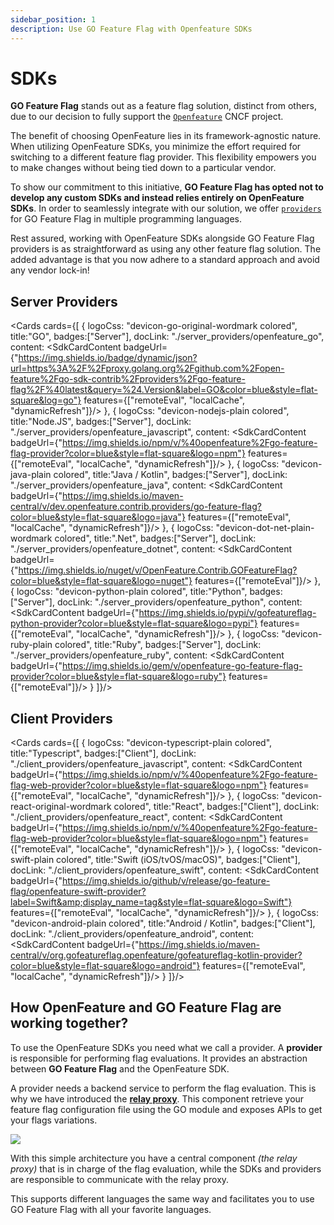```yaml
---
sidebar_position: 1
description: Use GO Feature Flag with Openfeature SDKs
---
```


# SDKs

**GO Feature Flag** stands out as a feature flag solution, distinct from others, due to our decision to fully support the [`Openfeature`](https://openfeature.dev) CNCF project.

The benefit of choosing OpenFeature lies in its framework-agnostic nature. When utilizing OpenFeature SDKs, you minimize the effort required for switching to a different feature flag provider. This flexibility empowers you to make changes without being tied down to a particular vendor.

To show our commitment to this initiative, **GO Feature Flag has opted not to develop any custom SDKs and instead relies entirely on OpenFeature SDKs**.
In order to seamlessly integrate with our solution, we offer [`providers`](https://docs.openfeature.dev/docs/reference/concepts/provider) for GO Feature Flag in multiple programming languages.

Rest assured, working with OpenFeature SDKs alongside GO Feature Flag providers is as straightforward as using any other feature flag solution. The added advantage is that you now adhere to a standard approach and avoid any vendor lock-in!

## Server Providers
<Cards cards={[
  {
    logoCss: "devicon-go-original-wordmark colored",
    title:"GO",
    badges:["Server"],
    docLink: "./server_providers/openfeature_go",
    content: <SdkCardContent
      badgeUrl={"https://img.shields.io/badge/dynamic/json?url=https%3A%2F%2Fproxy.golang.org%2Fgithub.com%2Fopen-feature%2Fgo-sdk-contrib%2Fproviders%2Fgo-feature-flag%2F%40latest&query=%24.Version&label=GO&color=blue&style=flat-square&log=go"}
      features={["remoteEval", "localCache", "dynamicRefresh"]}/>
  },
  {
    logoCss: "devicon-nodejs-plain colored",
    title:"Node.JS",
    badges:["Server"],
    docLink: "./server_providers/openfeature_javascript",
    content: <SdkCardContent
      badgeUrl={"https://img.shields.io/npm/v/%40openfeature%2Fgo-feature-flag-provider?color=blue&style=flat-square&logo=npm"}
      features={["remoteEval", "localCache", "dynamicRefresh"]}/>
  },
  {
    logoCss: "devicon-java-plain colored",
    title:"Java / Kotlin",
    badges:["Server"],
    docLink: "./server_providers/openfeature_java",
    content: <SdkCardContent
      badgeUrl={"https://img.shields.io/maven-central/v/dev.openfeature.contrib.providers/go-feature-flag?color=blue&style=flat-square&logo=java"}
      features={["remoteEval", "localCache", "dynamicRefresh"]}/>
  },
  {
    logoCss: "devicon-dot-net-plain-wordmark colored",
    title:".Net",
    badges:["Server"],
    docLink: "./server_providers/openfeature_dotnet",
    content: <SdkCardContent
      badgeUrl={"https://img.shields.io/nuget/v/OpenFeature.Contrib.GOFeatureFlag?color=blue&style=flat-square&logo=nuget"}
      features={["remoteEval"]}/>
  },
  {
    logoCss: "devicon-python-plain colored",
    title:"Python",
    badges:["Server"],
    docLink: "./server_providers/openfeature_python",
    content: <SdkCardContent
      badgeUrl={"https://img.shields.io/pypi/v/gofeatureflag-python-provider?color=blue&style=flat-square&logo=pypi"}
      features={["remoteEval", "localCache", "dynamicRefresh"]}/>
  },
  {
    logoCss: "devicon-ruby-plain colored",
    title:"Ruby",
    badges:["Server"],
    docLink: "./server_providers/openfeature_ruby",
    content: <SdkCardContent
      badgeUrl={"https://img.shields.io/gem/v/openfeature-go-feature-flag-provider?color=blue&style=flat-square&logo=ruby"}
      features={["remoteEval"]}/>
  }
]}/>

## Client Providers
<Cards cards={[
  {
    logoCss: "devicon-typescript-plain colored",
    title:"Typescript",
    badges:["Client"],
    docLink: "./client_providers/openfeature_javascript",
    content: <SdkCardContent
      badgeUrl={"https://img.shields.io/npm/v/%40openfeature%2Fgo-feature-flag-web-provider?color=blue&style=flat-square&logo=npm"}
      features={["remoteEval", "localCache", "dynamicRefresh"]}/>
  },
  {
    logoCss: "devicon-react-original-wordmark colored",
    title:"React",
    badges:["Client"],
    docLink: "./client_providers/openfeature_react",
    content: <SdkCardContent
      badgeUrl={"https://img.shields.io/npm/v/%40openfeature%2Fgo-feature-flag-web-provider?color=blue&style=flat-square&logo=npm"}
      features={["remoteEval", "localCache", "dynamicRefresh"]}/>
  },
  {
    logoCss: "devicon-swift-plain colored",
    title:"Swift (iOS/tvOS/macOS)",
    badges:["Client"],
    docLink: "./client_providers/openfeature_swift",
    content: <SdkCardContent
      badgeUrl={"https://img.shields.io/github/v/release/go-feature-flag/openfeature-swift-provider?label=Swift&amp;display_name=tag&style=flat-square&logo=Swift"}
      features={["remoteEval", "localCache", "dynamicRefresh"]}/>
  },
  {
    logoCss: "devicon-android-plain colored",
    title:"Android / Kotlin",
    badges:["Client"],
    docLink: "./client_providers/openfeature_android",
    content: <SdkCardContent
      badgeUrl={"https://img.shields.io/maven-central/v/org.gofeatureflag.openfeature/gofeatureflag-kotlin-provider?color=blue&style=flat-square&logo=android"}
      features={["remoteEval", "localCache", "dynamicRefresh"]}/>
  }
]}/>

## How OpenFeature and GO Feature Flag are working together?

To use the OpenFeature SDKs you need what we call a provider.
A **provider** is responsible for performing flag evaluations. It provides an abstraction between **GO Feature Flag** and the OpenFeature SDK.

A provider needs a backend service to perform the flag evaluation. This is why we have introduced the [**relay proxy**](../relay_proxy).
This component retrieve your feature flag configuration file using the GO module and exposes APIs to get your flags variations.

![](/docs/openfeature/concepts.png)

With this simple architecture you have a central component _(the relay proxy)_ that is in charge of the flag evaluation, while the SDKs and providers are responsible to communicate with the relay proxy.

This supports different languages the same way and facilitates you to use GO Feature Flag with all your favorite languages.
